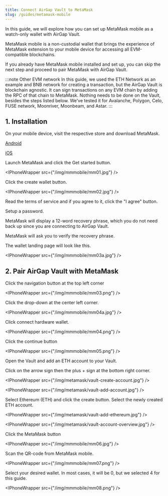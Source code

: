 ```yaml
---
title: Connect AirGap Vault to MetaMask
slug: /guides/metamask-mobile
---
```



In this guide, we will explore how you can set up MetaMask mobile as a watch-only wallet with AirGap Vault.

MetaMask mobile is a non-custodial wallet that brings the experience of MetaMask extension to your mobile device for accessing all EVM-compatible blockchains.

If you already have MetaMask mobile installed and set up, you can skip the next step and proceed to pair MetaMask with AirGap Vault.

:::note Other EVM network
In this guide, we used the ETH Network as an example and BNB network for creating a transaction, but the AirGap Vault is blockchain agnostic. It can sign transactions on any EVM chain by adding the RPC of that chain to MetaMask. Nothing needs to be done on the Vault, besides the steps listed below.
We've tested it for Avalanche, Polygon, Celo, FUSE network, Moonriver, Moonbeam, and Astar.
:::

## 1. Installation

On your mobile device, visit the respective store and download MetaMask.

[Android](https://play.google.com/store/apps/details?id=io.metamask)

[iOS](https://apps.apple.com/us/app/metamask-blockchain-wallet/id1438144202)

Launch MetaMask and click the Get started button.

<IPhoneWrapper src={"/img/mmmobile/mm01.jpg"} />

Click the create wallet button.

<IPhoneWrapper src={"/img/mmmobile/mm02.jpg"} />

Read the terms of service and if you agree to it, click the "I agree" button.

Setup a password.

MetaMask will display a 12-word recovery phrase, which you do not need back up since you are connecting to AirGap Vault. 

MetaMask will ask you to verify the recovery phrase.

The wallet landing page will look like this.

<IPhoneWrapper src={"/img/mmmobile/mm03a.jpg"} />

## 2. Pair AirGap Vault with MetaMask

Click the navigation button at the top left corner

<IPhoneWrapper src={"/img/mmmobile/mm03.png"} />

Click the drop-down at the center left corner.

<IPhoneWrapper src={"/img/mmmobile/mm04a.jpg"} />

Click connect hardware wallet.

<IPhoneWrapper src={"/img/mmmobile/mm04.png"} />

Click the continue button

<IPhoneWrapper src={"/img/mmmobile/mm05.png"} />

Open the Vault and add an ETH account to your Vault.

Click on the arrow sign then the plus + sign at the bottom right corner.

<IPhoneWrapper src={"/img/metamask/vault-create-account.jpg"} />

<IPhoneWrapper src={"/img/metamask/vault-add-account.jpg"} />

Select Ethereum (ETH) and click the create button. Select the newly created ETH account.

<IPhoneWrapper src={"/img/metamask/vault-add-ethereum.jpg"} />

<IPhoneWrapper src={"/img/metamask/vault-account-overview.jpg"} />

Click the MetaMask button

<IPhoneWrapper src={"/img/mmmobile/mm06.jpg"} />

Scan the QR-code from MetaMask mobile.

<IPhoneWrapper src={"/img/mmmobile/mm07.png"} />

Select your desired wallet. In most cases, it will be 0, but we selected 4 for this guide.

<IPhoneWrapper src={"/img/mmmobile/mm08.png"} />

